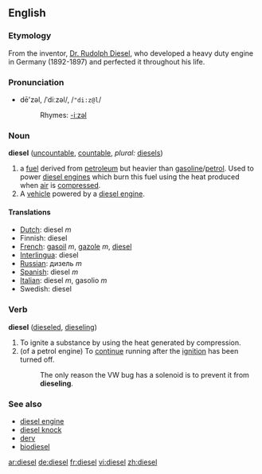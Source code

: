 {{wikipedia}}
==English==
=== Etymology ===
From the inventor, [[w:Rudolph Diesel|Dr. Rudolph Diesel]], who developed a heavy duty engine in Germany (1892-1897) and perfected it throughout his life.

=== Pronunciation ===
*dē'zəl, /ˈdiːzəl/, /<tt>"di:z@l</tt>/
*:Rhymes: [[Rhymes:English:-iːzəl|-iːzəl]]

===Noun===
'''diesel''' ([[uncountable]], [[countable]], ''plural:'' [[diesels]])
#a [[fuel]] derived from [[petroleum]] but heavier than [[gasoline]]/[[petrol]]. Used to power [[diesel engine]]s which burn this fuel using the heat produced when [[air]] is [[compress]]ed.
#A [[vehicle]] powered by a [[diesel engine]].

====Translations====
*[[Dutch]]: diesel ''m''
*Finnish: diesel
*[[French]]: [[gasoil]] ''m'', [[gazole]] ''m'', [[diesel]]
*[[Interlingua]]: diesel
*[[Russian]]: дизель ''m''
*[[Spanish]]: diesel ''m''
*[[Italian]]: diesel ''m'', gasolio ''m''
*Swedish: diesel

===Verb===
'''diesel''' ([[dieseled]], [[dieseling]])
#To ignite a substance by using the heat generated by compression.
#(of a petrol engine) To [[continue]] running after the [[ignition]] has been turned off.
#:The only reason the VW bug has a solenoid is to prevent it from '''dieseling'''.

===See also===
*[[diesel engine]]
*[[diesel knock]]
*[[derv]]
*[[biodiesel]]
[[ar:diesel]]
[[de:diesel]]
[[fr:diesel]]
[[vi:diesel]]
[[zh:diesel]]